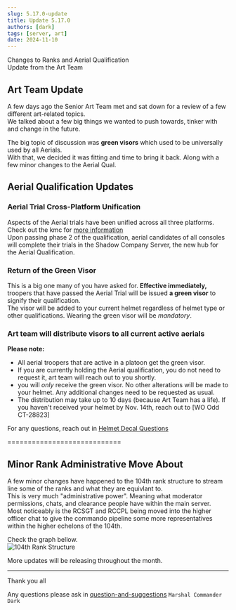 ```yaml
---
slug: 5.17.0-update
title: Update 5.17.0
authors: [dark]
tags: [server, art]
date: 2024-11-10
---
```


Changes to Ranks and Aerial Qualification<br />
Update from the Art Team

<!-- truncate -->

## **Art Team Update**
A few days ago the Senior Art Team met and sat down for a review of a few different art-related topics. <br />
We talked about a few big things we wanted to push towards, tinker with and change in the future.

The big topic of discussion was **green visors** which used to be universally used by all Aerials. <br />
With that, we decided it was fitting and time to bring it back. Along with a few minor changes to the Aerial Qual.

## Aerial Qualification Updates

### Aerial Trial Cross-Platform Unification
Aspects of the Aerial trials have been unified across all three platforms. Check out the kmc for [more information](https://discord.com/channels/1198467309979832400/1198467310680281188/1299869971626856458)<br />
Upon passing phase 2 of the qualification, aerial candidates of all consoles will complete their trials in the Shadow Company Server, the new hub for the Aerial Qualification.

### Return of the Green Visor
This is a big one many of you have asked for. **Effective immediately,** troopers that have passed the Aerial Trial will be issued **a green visor** to signify their qualification.<br />
The visor will be added to your current helmet regardless of helmet type or other qualifications. Wearing the green visor will be *mandatory*.

### Art team will distribute visors to all current active aerials
**Please note:**<br />
- All aerial troopers that are active in a platoon get the green visor.
- If you are currently holding the Aerial qualification, you do not need to request it, art team will reach out to you shortly.
- you will *only* receive the green visor. No other alterations will be made to your helmet. Any additional changes need to be requested as usual.
- The distribution may take up to 10 days (because Art Team has a life). If you haven't received your helmet by Nov. 14th, reach out to [WO Odd CT-28823]

For any questions, reach out in [Helmet Decal Questions](https://discord.com/channels/1198378556137410660/1204750540223942726)

============================
## **Minor Rank Administrative Move About**
A few minor changes have happened to the 104th rank structure to stream line some of the ranks and what they are equivlant to.<br />
This is very much "administrative power". Meaning what moderator permissions, chats, and clearance people have within the main server.<br />
Most noticeably is the RCSGT and RCCPL being moved into the higher officer chat to give the commando pipeline some more representatives within the higher echelons of the 104th.

Check the graph bellow.<br />
![104th Rank Structure](/img/updates/5.17.0-ranks.png)

More updates will be releasing throughout the month.

----
Thank you all

Any questions please ask in [question-and-suggestions](https://discord.com/channels/1198378556137410660/1198460745361395722)
`Marshal Commander Dark`

